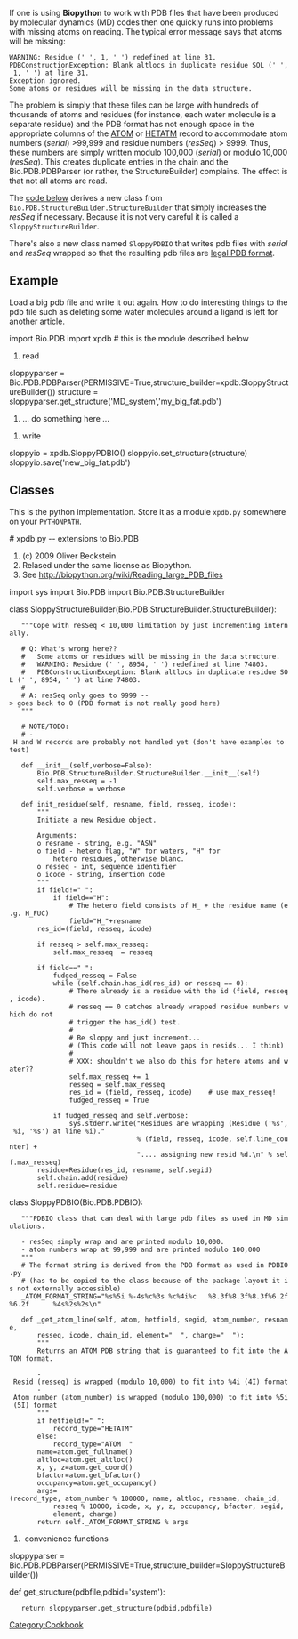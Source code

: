 [[Category:Cookbook]]

If one is using '''Biopython''' to work with PDB files that have been produced by molecular dynamics (MD) codes then one quickly runs into problems with missing atoms on reading. The typical error message says that atoms will be missing:
 WARNING: Residue (' ', 1, ' ') redefined at line 31.
 PDBConstructionException: Blank altlocs in duplicate residue SOL (' ', 1, ' ') at line 31.
 Exception ignored.
 Some atoms or residues will be missing in the data structure.

The problem is simply that these files can be large with hundreds of thousands of atoms and residues (for instance, each water molecule is a separate residue) and the PDB format has not enough space in the appropriate columns of the [http://www.wwpdb.org/documentation/format32/sect9.html#ATOM ATOM] or [http://www.wwpdb.org/documentation/format32/sect9.html#HETATM HETATM] record to accommodate atom numbers (''serial'') >99,999 and residue numbers (''resSeq'') > 9999. Thus, these numbers are simply written modulo 100,000 (''serial'') or modulo 10,000 (''resSeq''). This creates duplicate entries in the chain and the Bio.PDB.PDBParser (or rather, the StructureBuilder) complains. The effect is that not all atoms are read.

The [[#Classes|code below]] derives a new class from <code>Bio.PDB.StructureBuilder.StructureBuilder</code> that simply increases the ''resSeq'' if necessary. Because it is not very careful it is called a <code>SloppyStructureBuilder</code>.

There's also a new class named <code>SloppyPDBIO</code> that writes pdb files with ''serial'' and ''resSeq'' wrapped so that the resulting pdb files are [http://www.wwpdb.org/documentation/format32/v3.2.html legal PDB format].

== Example ==
Load a big pdb file and write it out again. How to do interesting things to the pdb file such as deleting some water molecules around a ligand is left for another article.

<python>import Bio.PDB
import xpdb   # this is the module described below

# read
sloppyparser = Bio.PDB.PDBParser(PERMISSIVE=True,structure_builder=xpdb.SloppyStructureBuilder())
structure = sloppyparser.get_structure('MD_system','my_big_fat.pdb')

# ... do something here ...

# write
sloppyio = xpdb.SloppyPDBIO()
sloppyio.set_structure(structure)
sloppyio.save('new_big_fat.pdb')
</source>

== Classes ==

This is the python implementation. Store it as a module <code>xpdb.py</code> somewhere on your <code>PYTHONPATH</code>.

<python># xpdb.py -- extensions to Bio.PDB
# (c) 2009 Oliver Beckstein
# Relased under the same license as Biopython.
# See http://biopython.org/wiki/Reading_large_PDB_files

import sys
import Bio.PDB
import Bio.PDB.StructureBuilder

class SloppyStructureBuilder(Bio.PDB.StructureBuilder.StructureBuilder):
    """Cope with resSeq < 10,000 limitation by just incrementing internally.

    # Q: What's wrong here??
    #   Some atoms or residues will be missing in the data structure.
    #   WARNING: Residue (' ', 8954, ' ') redefined at line 74803.
    #   PDBConstructionException: Blank altlocs in duplicate residue SOL (' ', 8954, ' ') at line 74803.
    #
    # A: resSeq only goes to 9999 --> goes back to 0 (PDB format is not really good here)
    """

    # NOTE/TODO:
    # - H and W records are probably not handled yet (don't have examples to test)

    def __init__(self,verbose=False):
        Bio.PDB.StructureBuilder.StructureBuilder.__init__(self)
        self.max_resseq = -1
        self.verbose = verbose

    def init_residue(self, resname, field, resseq, icode):
        """
        Initiate a new Residue object.
        
        Arguments:
        o resname - string, e.g. "ASN"
        o field - hetero flag, "W" for waters, "H" for 
            hetero residues, otherwise blanc.
        o resseq - int, sequence identifier
        o icode - string, insertion code
        """
        if field!=" ":
            if field=="H":
                # The hetero field consists of H_ + the residue name (e.g. H_FUC)
                field="H_"+resname 
        res_id=(field, resseq, icode)

        if resseq > self.max_resseq:
            self.max_resseq  = resseq
        
        if field==" ":
            fudged_resseq = False
            while (self.chain.has_id(res_id) or resseq == 0):
                # There already is a residue with the id (field, resseq, icode).
                # resseq == 0 catches already wrapped residue numbers which do not
                # trigger the has_id() test.
                # 
                # Be sloppy and just increment...
                # (This code will not leave gaps in resids... I think)
                #
                # XXX: shouldn't we also do this for hetero atoms and water??
                self.max_resseq += 1
                resseq = self.max_resseq
                res_id = (field, resseq, icode)    # use max_resseq!
                fudged_resseq = True
                
            if fudged_resseq and self.verbose:
                sys.stderr.write("Residues are wrapping (Residue ('%s', %i, '%s') at line %i)." 
                                 % (field, resseq, icode, self.line_counter) +
                                 ".... assigning new resid %d.\n" % self.max_resseq)
        residue=Residue(res_id, resname, self.segid)
        self.chain.add(residue)
        self.residue=residue

class SloppyPDBIO(Bio.PDB.PDBIO):
    """PDBIO class that can deal with large pdb files as used in MD simulations.
    
    - resSeq simply wrap and are printed modulo 10,000.
    - atom numbers wrap at 99,999 and are printed modulo 100,000    
    """
    # The format string is derived from the PDB format as used in PDBIO.py
    # (has to be copied to the class because of the package layout it is not externally accessible)
    _ATOM_FORMAT_STRING="%s%5i %-4s%c%3s %c%4i%c   %8.3f%8.3f%8.3f%6.2f%6.2f      %4s%2s%2s\n"

    def _get_atom_line(self, atom, hetfield, segid, atom_number, resname, 
        resseq, icode, chain_id, element="  ", charge="  "):
        """
        Returns an ATOM PDB string that is guaranteed to fit into the ATOM format.

        - Resid (resseq) is wrapped (modulo 10,000) to fit into %4i (4I) format
        - Atom number (atom_number) is wrapped (modulo 100,000) to fit into %5i (5I) format
        """
        if hetfield!=" ":
            record_type="HETATM"
        else:
            record_type="ATOM  "
        name=atom.get_fullname()
        altloc=atom.get_altloc()
        x, y, z=atom.get_coord()
        bfactor=atom.get_bfactor()
        occupancy=atom.get_occupancy()
        args=(record_type, atom_number % 100000, name, altloc, resname, chain_id,
            resseq % 10000, icode, x, y, z, occupancy, bfactor, segid,
            element, charge)
        return self._ATOM_FORMAT_STRING % args


# convenience functions

sloppyparser = Bio.PDB.PDBParser(PERMISSIVE=True,structure_builder=SloppyStructureBuilder())

def get_structure(pdbfile,pdbid='system'):
    return sloppyparser.get_structure(pdbid,pdbfile)
</source>